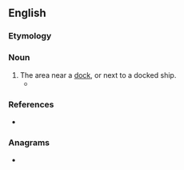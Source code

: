==English==

===Etymology===
{{suffix|en|dock|side}}

===Noun===
{{en-noun}}

# The area near a [[dock]], or next to a docked ship.
#* {{quote-journal|en|year=1959|month=February|author=G. Freeman Allen|title=Southampton&mdash;Gateway to the Ocean|journal=Trains Illustrated|page=88|text=On the other side of the road the double track admits to a complicated rail network totalling some 78 miles of '''dockside''' track that carries more express passenger traffic than any other completely unsignalled layout in the country, in addition to a huge tonnage of freight.}}

===References===
* {{R:Lexico}}

===Anagrams===
* {{anagrams|en|a=cddeikos|dockised}}